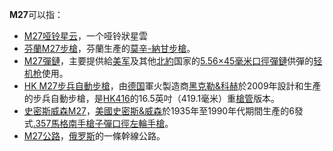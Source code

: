 {{DisambigNav|M|27}}
'''M27'''可以指：
* [[哑铃星云|M27哑铃星云]]，一个哑铃狀星雲
* [[莫辛-納甘步槍#.E8.8A.AC.E8.98.AD|芬蘭M27步槍]]，芬蘭生產的[[莫辛-納甘步槍|莫辛-納甘步槍]]。
* [[M27彈鏈|M27彈鏈]]，主要提供給[[美军|美军]]及其他[[北大西洋公约组织|北約]]国家的[[5.56×45mm_NATO|5.56×45毫米]][[口徑|口徑]][[彈鏈|彈鏈]]供彈的[[轻机枪|轻机枪]]使用。
* [[HK_M27步兵自動步槍|HK M27步兵自動步槍]]，由[[德国|德国]]軍火製造商[[黑克勒&科赫|黑克勒&科赫]]於2009年設計和生產的步兵自動步槍，是[[HK416突擊步槍|HK416]]的16.5英吋（419.1毫米）重[[槍管|槍管]]版本。
* [[史密斯威森M27左輪手槍|史密斯威森M27]]，[[美國|美國]][[史密斯&威森|史密斯&威森]]於1935年至1990年代期間生產的6發式[[.357_Magnum|.357馬格南]][[手槍子彈列表|手槍子彈]][[口徑|口徑]][[左輪手槍|左輪手槍]]。
* [[M27公路_(俄羅斯)|M27公路]]，[[俄罗斯|俄罗斯]]的一條幹線公路。
{{disambig}}